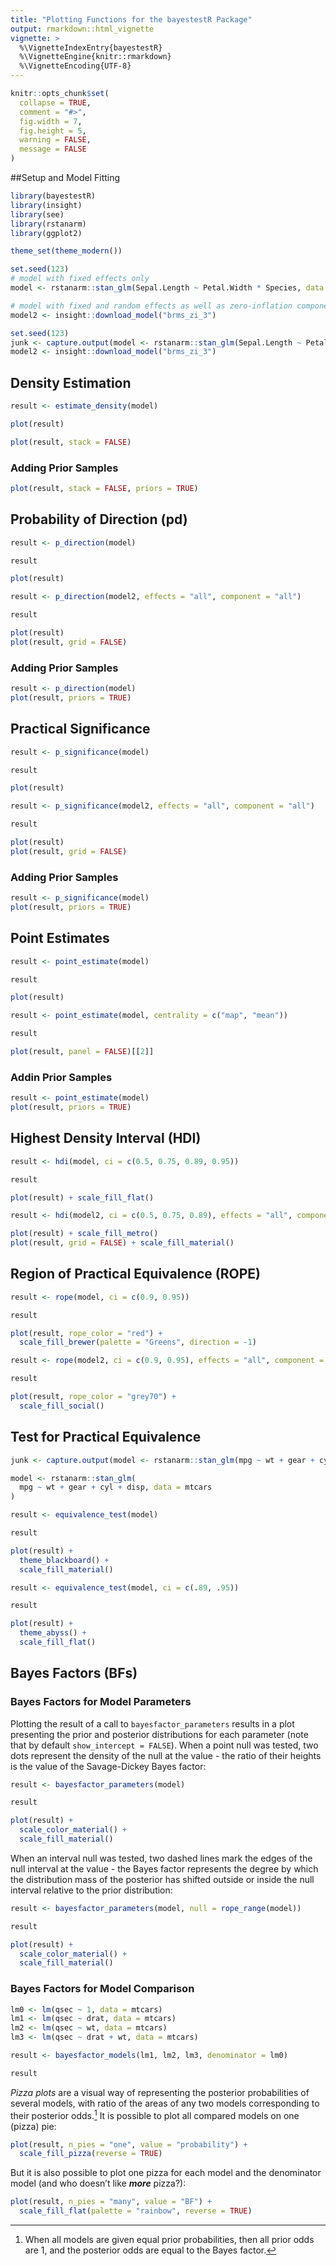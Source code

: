 ```yaml
---
title: "Plotting Functions for the bayestestR Package"
output: rmarkdown::html_vignette
vignette: >
  %\VignetteIndexEntry{bayestestR}
  %\VignetteEngine{knitr::rmarkdown}
  %\VignetteEncoding{UTF-8}
---
```


```r
knitr::opts_chunk$set(
  collapse = TRUE,
  comment = "#>",
  fig.width = 7, 
  fig.height = 5,
  warning = FALSE,
  message = FALSE
)
```

##Setup and Model Fitting

```r
library(bayestestR)
library(insight)
library(see)
library(rstanarm)
library(ggplot2)

theme_set(theme_modern())
```

```r
set.seed(123)
# model with fixed effects only
model <- rstanarm::stan_glm(Sepal.Length ~ Petal.Width * Species, data = iris)

# model with fixed and random effects as well as zero-inflation component
model2 <- insight::download_model("brms_zi_3")
```

```r
set.seed(123)
junk <- capture.output(model <- rstanarm::stan_glm(Sepal.Length ~ Petal.Width * Species, data = iris))
model2 <- insight::download_model("brms_zi_3")
```

## Density Estimation

```r
result <- estimate_density(model)

plot(result)
```

```r
plot(result, stack = FALSE)
```

### Adding Prior Samples

```r
plot(result, stack = FALSE, priors = TRUE)
```


## Probability of Direction (pd)

```r
result <- p_direction(model)

result

plot(result)
```

```r
result <- p_direction(model2, effects = "all", component = "all")

result

plot(result)
plot(result, grid = FALSE)
```

### Adding Prior Samples

```r
result <- p_direction(model)
plot(result, priors = TRUE)
```


## Practical Significance

```r
result <- p_significance(model)

result

plot(result)
```

```r
result <- p_significance(model2, effects = "all", component = "all")

result

plot(result)
plot(result, grid = FALSE)
```

### Adding Prior Samples

```r
result <- p_significance(model)
plot(result, priors = TRUE)
```


## Point Estimates

```r
result <- point_estimate(model)

result

plot(result)
```

```r
result <- point_estimate(model, centrality = c("map", "mean"))

result

plot(result, panel = FALSE)[[2]]
```


### Addin Prior Samples

```r
result <- point_estimate(model)
plot(result, priors = TRUE)
```


## Highest Density Interval (HDI)

```r
result <- hdi(model, ci = c(0.5, 0.75, 0.89, 0.95))

result

plot(result) + scale_fill_flat()
```

```r
result <- hdi(model2, ci = c(0.5, 0.75, 0.89), effects = "all", component = "all")

plot(result) + scale_fill_metro()
plot(result, grid = FALSE) + scale_fill_material()
```

## Region of Practical Equivalence (ROPE)

```r
result <- rope(model, ci = c(0.9, 0.95))

result

plot(result, rope_color = "red") +
  scale_fill_brewer(palette = "Greens", direction = -1)
```

```r
result <- rope(model2, ci = c(0.9, 0.95), effects = "all", component = "all")

result 

plot(result, rope_color = "grey70") +
  scale_fill_social()
```

## Test for Practical Equivalence

```r
junk <- capture.output(model <- rstanarm::stan_glm(mpg ~ wt + gear + cyl + disp, data = mtcars))
```
```r
model <- rstanarm::stan_glm(
  mpg ~ wt + gear + cyl + disp, data = mtcars
)
``` 
```r
result <- equivalence_test(model)

result

plot(result) +
  theme_blackboard() +
  scale_fill_material()

result <- equivalence_test(model, ci = c(.89, .95))

result

plot(result) +
  theme_abyss() +
  scale_fill_flat()
```


## Bayes Factors (BFs)

### Bayes Factors for Model Parameters

Plotting the result of a call to `bayesfactor_parameters` results in a plot presenting the prior and posterior distributions for each parameter (note that by default `show_intercept = FALSE`). When a point null was tested, two dots represent the density of the null at the value - the ratio of their heights is the value of the Savage-Dickey Bayes factor:

```r
result <- bayesfactor_parameters(model)

result

plot(result) +
  scale_color_material() +
  scale_fill_material()
```

When an interval null was tested, two dashed lines mark the edges of the null interval at the value - the Bayes factor represents the degree by which the distribution mass of the posterior has shifted outside or inside the null interval relative to the prior distribution:

```r
result <- bayesfactor_parameters(model, null = rope_range(model))

result

plot(result) +
  scale_color_material() +
  scale_fill_material()
```

### Bayes Factors for Model Comparison

```r
lm0 <- lm(qsec ~ 1, data = mtcars)
lm1 <- lm(qsec ~ drat, data = mtcars)
lm2 <- lm(qsec ~ wt, data = mtcars)
lm3 <- lm(qsec ~ drat + wt, data = mtcars)

result <- bayesfactor_models(lm1, lm2, lm3, denominator = lm0)

result
```

*Pizza plots* are a visual way of representing the posterior probabilities of several models, with ratio of the areas of any two models corresponding to their posterior odds.^[When all models are given equal prior probabilities, then all prior odds are 1, and the posterior odds are equal to the Bayes factor.] It is possible to plot all compared models on one (pizza) pie:

```r
plot(result, n_pies = "one", value = "probability") +
  scale_fill_pizza(reverse = TRUE) 
```

But it is also possible to plot one pizza for each model and the denominator model (and who doesn't like ***more*** pizza?):

```r
plot(result, n_pies = "many", value = "BF") +
  scale_fill_flat(palette = "rainbow", reverse = TRUE)
```
